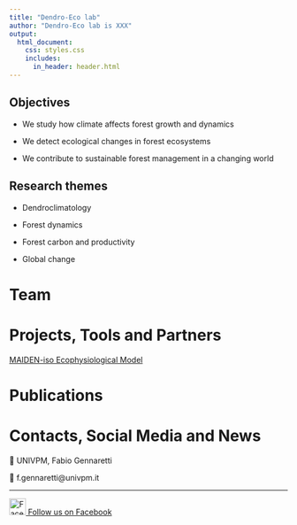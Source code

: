 ---
title: "Dendro-Eco lab"
author: "Dendro-Eco lab is XXX"
output:
  html_document:
    css: styles.css
    includes:
      in_header: header.html
---

## Objectives

- We study how climate affects forest growth and dynamics

- We detect ecological changes in forest ecosystems

- We contribute to sustainable forest management in a changing world

## Research themes

- Dendroclimatology

- Forest dynamics

- Forest carbon and productivity

- Global change

# Team {#team}

# Projects, Tools and Partners {#projects}

[MAIDEN-iso Ecophysiological Model](index.html)

# Publications {#publications}

# Contacts, Social Media and News {#contacts}

📍 UNIVPM, Fabio Gennaretti

📧 f.gennaretti@univpm.it  

--------------------------

<a href="https://www.facebook.com/" target="_blank">
  <img src="images/facebook_icon.png" width="30" alt="Facebook"/>
</a>
[Follow us on Facebook](https://www.facebook.com/)

